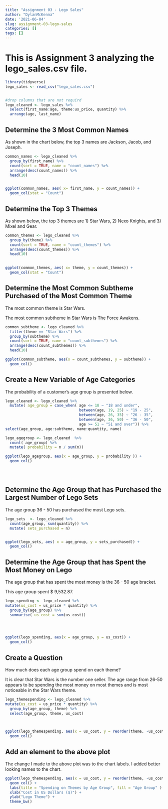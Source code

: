 ```yaml
---
title: "Assignment 03 - Lego Sales"
author: "DylanMcKenna"
date: '2021-06-04'
slug: assignment-03-lego-sales
categories: []
tags: []
---
```


# This is Assignment 3 analyzing the lego_sales.csv file.




```r
library(tidyverse)
lego_sales <- read_csv("lego_sales.csv")


#drop columns that are not requird
lego_cleaned <- lego_sales %>%
  select(first_name:age, theme:us_price, quantity) %>%
  arrange(age, last_name)

```

## Determine the 3 Most Common Names

As shown in the chart below, the top 3 names are Jackson, Jacob, and Joseph.

```r

common_names <- lego_cleaned %>%
  group_by(first_name) %>%
  count(sort = TRUE, name = "count_names") %>%
  arrange(desc(count_names)) %>%
  head(10)


ggplot(common_names, aes( x= first_name, y = count_names)) +
  geom_col(stat = "Count")

```

## Determine the Top 3 Themes

As shown below, the top 3 themes are 1) Star Wars, 2) Nexo Knights, and 3) Mixel and Gear.
```r
common_themes <- lego_cleaned %>%
  group_by(theme) %>%
  count(sort = TRUE, name = "count_themes") %>%
  arrange(desc(count_themes)) %>%
  head(10)
  

ggplot(common_themes, aes( x= theme, y = count_themes)) +
  geom_col(stat = "Count")
```

## Determine the Most Common Subtheme Purchased of the Most Common Theme

The most common theme is Star Wars.

The most common subtheme in Star Wars is The Force Awakens.

```r

common_subtheme <- lego_cleaned %>%
  filter(theme == "Star Wars") %>%
  group_by(subtheme) %>%
  count(sort = TRUE, name = "count_subthemes") %>%
  arrange(desc(count_subthemes)) %>%
  head(10)

ggplot(common_subtheme, aes(x = count_subthemes, y = subtheme)) +
  geom_col()
```


## Create a New Variable of Age Categories

The probability of a customer's age group is presented below.

```r

lego_cleaned <- lego_cleaned %>%
  mutate( age_group = case_when( age <= 18 ~ "18 and under",
                                 between(age, 19, 25) ~ "19 - 25",
                                 between(age, 26, 35) ~ "26 - 35",
                                 between(age, 36, 50) ~ "36 - 50",
                                 age >= 51 ~ "51 and over")) %>%
select(age_group, age:subtheme, name:quantity, name)

lego_agegroup <- lego_cleaned  %>% 
  count( age_group) %>%
  mutate( probability = n / sum(n))

ggplot(lego_agegroup, aes(x = age_group, y = probability )) +
  geom_col()





```

## Determine the Age Group that has Purchased the Largest Number of Lego Sets

The age group 36 - 50 has purchased the most Lego sets.

```r
lego_sets  <- lego_cleaned %>%
  count(age_group, sum(quantity)) %>%
  mutate( sets_purchased = n)


ggplot(lego_sets, aes( x = age_group, y = sets_purchased)) + 
  geom_col()
```

## Determine the Age Group that has Spent the Most Money on Lego

The age group that has spent the most money is the 36 - 50 age bracket.

This age group spent $ 9,532.87.

```r


lego_spending <- lego_cleaned %>%
mutate(us_cost = us_price * quantity) %>%
  group_by(age_group) %>%
  summarise( us_cost = sum(us_cost)) 
    



ggplot(lego_spending, aes(x = age_group, y = us_cost)) +
  geom_col()


```

## Create a Question

How much does each age group spend on each theme?

It is clear that Star Wars is the number one seller. The age range from 26-50 appears to be spending the most money on most themes and is most noticeable in the Star Wars theme.


```r

lego_themespending <- lego_cleaned %>%
mutate(us_cost = us_price * quantity) %>%
  group_by(age_group, theme) %>%
  select(age_group, theme, us_cost)
  


ggplot(lego_themespending, aes(x = us_cost, y = reorder(theme, -us_cost, sum), fill = age_group)) + 
  geom_col()
```

## Add an element to the above plot

The change I made to the above plot was to the chart labels. I added better looking names to the chart.


```r
ggplot(lego_themespending, aes(x = us_cost, y = reorder(theme, -us_cost, sum), fill = age_group)) + 
  geom_col() +
  labs(title = "Spending on Themes by Age Group", fill = "Age Group" ) +
  xlab("Cost in US Dollars ($)") +
  ylab("Lego Theme") +
  theme_bw()
  

```

